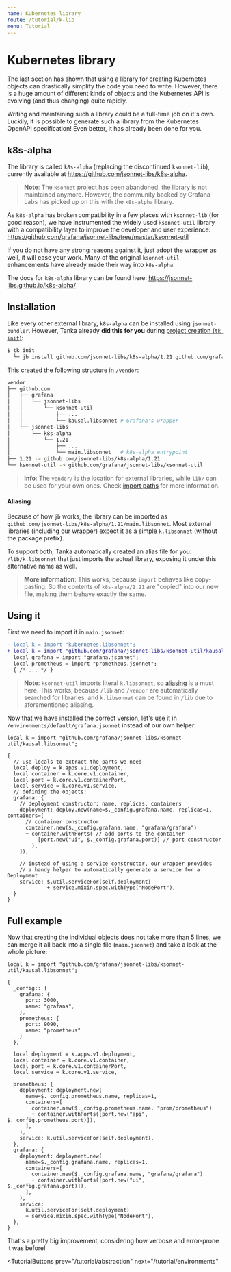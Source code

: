 ```yaml
---
name: Kubernetes library
route: /tutorial/k-lib
menu: Tutorial
---
```


# Kubernetes library

The last section has shown that using a library for creating Kubernetes objects
can drastically simplify the code you need to write. However, there is a huge
amount of different kinds of objects and the Kubernetes API is evolving (and
thus changing) quite rapidly.

Writing and maintaining such a library could be a full-time job on it's own.
Luckily, it is possible to generate such a library from the Kubernetes OpenAPI
specification! Even better, it has already been done for you.

## k8s-alpha

The library is called `k8s-alpha` (replacing the discontinued `ksonnet-lib`),
currently available at https://github.com/jsonnet-libs/k8s-alpha.

> **Note**: The `ksonnet` project has been abandoned, the library is not maintained
> anymore. However, the community backed by Grafana Labs has picked up on this with
> the `k8s-alpha` library.

As `k8s-alpha` has broken compatibility in a few places with `ksonnet-lib` (for good
reason), we have instrumented the widely used `ksonnet-util` library with a
compatibility layer to improve the developer and user experience:
https://github.com/grafana/jsonnet-libs/tree/master/ksonnet-util

If you do not have any strong reasons against it, just adopt the wrapper as
well, it will ease your work. Many of the original `ksonnet-util` enhancements
have already made their way into `k8s-alpha`.

The docs for `k8s-alpha` library can be found here:
https://jsonnet-libs.github.io/k8s-alpha/

## Installation

Like every other external library, `k8s-alpha` can be installed using
`jsonnet-bundler`.
However, Tanka already **did this for you** during [project
creation (`tk init`)](/tutorial/jsonnet#creating-a-new-project):

```bash
$ tk init
  └─ jb install github.com/jsonnet-libs/k8s-alpha/1.21 github.com/grafana/jsonnet-libs/ksonnet-util

```

This created the following structure in `/vendor`:

```bash
vendor
├── github.com
│   ├── grafana
│   │   └── jsonnet-libs
│   │       └── ksonnet-util
│   │           ├── ...
│   │           └── kausal.libsonnet # Grafana's wrapper
│   └── jsonnet-libs
│       └── k8s-alpha
│           └── 1.21
│               ├── ...
│               └── main.libsonnet   # k8s-alpha entrypoint
├── 1.21 -> github.com/jsonnet-libs/k8s-alpha/1.21
└── ksonnet-util -> github.com/grafana/jsonnet-libs/ksonnet-util
```

> **Info**: The `vendor/` is the location for external libraries, while `lib/`
> can be used for your own ones. Check [import paths](/libraries/import-paths)
> for more information.

#### Aliasing
Because of how `jb` works, the library can be imported as
`github.com/jsonnet-libs/k8s-alpha/1.21/main.libsonnet`.  Most external
libraries (including our wrapper) expect it as a simple `k.libsonnet` (without
the package prefix).

To support both, Tanka automatically created an alias file for you:
`/lib/k.libsonnet` that just imports the actual library, exposing it under this
alternative name as well.

> **More information**:
> This works, because `import` behaves like copy-pasting. So the contents of
> `k8s-alpha/1.21` are "copied" into our new file, making them behave exactly the
> same.

## Using it

First we need to import it in `main.jsonnet`:

```diff
- local k = import "kubernetes.libsonnet";
+ local k = import "github.com/grafana/jsonnet-libs/ksonnet-util/kausal.libsonnet";
  local grafana = import "grafana.jsonnet";
  local prometheus = import "prometheus.jsonnet";
  { /* ... */ }
```

> **Note**: `ksonnet-util` imports literal `k.libsonnet`, so [aliasing](#aliasing) is
> a must here. This works, because `/lib` and `/vendor` are automatically searched
> for libraries, and `k.libsonnet` can be found in `/lib` due to aforementioned
> aliasing.

Now that we have installed the correct version, let's use it in
`/environments/default/grafana.jsonnet` instead of our own helper:

```jsonnet
local k = import "github.com/grafana/jsonnet-libs/ksonnet-util/kausal.libsonnet";

{
  // use locals to extract the parts we need
  local deploy = k.apps.v1.deployment,
  local container = k.core.v1.container,
  local port = k.core.v1.containerPort,
  local service = k.core.v1.service,
  // defining the objects:
  grafana: {
    // deployment constructor: name, replicas, containers
    deployment: deploy.new(name=$._config.grafana.name, replicas=1, containers=[
      // container constructor
      container.new($._config.grafana.name, "grafana/grafana")
      + container.withPorts( // add ports to the container
          [port.new("ui", $._config.grafana.port)] // port constructor
        ),
    ]),

    // instead of using a service constructor, our wrapper provides
    // a handy helper to automatically generate a service for a Deployment
    service: $.util.serviceFor(self.deployment)
             + service.mixin.spec.withType("NodePort"),
  }
}
```

## Full example

Now that creating the individual objects does not take more than 5 lines, we can
merge it all back into a single file (`main.jsonnet`) and take a look at the
whole picture:

```jsonnet
local k = import "github.com/grafana/jsonnet-libs/ksonnet-util/kausal.libsonnet";

{
  _config:: {
    grafana: {
      port: 3000,
      name: "grafana",
    },
    prometheus: {
      port: 9090,
      name: "prometheus"
    }
  },

  local deployment = k.apps.v1.deployment,
  local container = k.core.v1.container,
  local port = k.core.v1.containerPort,
  local service = k.core.v1.service,

  prometheus: {
    deployment: deployment.new(
      name=$._config.prometheus.name, replicas=1,
      containers=[
        container.new($._config.prometheus.name, "prom/prometheus")
        + container.withPorts([port.new("api", $._config.prometheus.port)]),
      ],
    ),
    service: k.util.serviceFor(self.deployment),
  },
  grafana: {
    deployment: deployment.new(
      name=$._config.grafana.name, replicas=1,
      containers=[
        container.new($._config.grafana.name, "grafana/grafana")
        + container.withPorts([port.new("ui", $._config.grafana.port)]),
      ],
    ),
    service:
      k.util.serviceFor(self.deployment)
      + service.mixin.spec.withType("NodePort"),
  },
}
```

That's a pretty big improvement, considering how verbose and error-prone it was
before!


<TutorialButtons
  prev="/tutorial/abstraction"
  next="/tutorial/environments"
></TutorialButtons>

